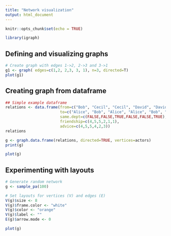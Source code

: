 ```yaml
---
title: "Network visualization"
output: html_document
---
```


```r
knitr::opts_chunk$set(echo = TRUE)
```

```r
library(igraph)
```



## Defining and visualizing graphs

```r
# Create graph with edges 1->2, 2->3 and 3->1
g1 <- graph( edges=c(1,2, 2,3, 3, 1), n=3, directed=T)
plot(g1)
```


## Creating graph from dataframe

```r
## Simple example dataframe
relations <- data.frame(from=c("Bob", "Cecil", "Cecil", "David", "David", "Esmeralda"),
                        to=c("Alice", "Bob", "Alice", "Alice", "Bob", "Alice"),
                        same.dept=c(FALSE,FALSE,TRUE,FALSE,FALSE,TRUE),
                        friendship=c(4,5,5,2,1,1),
                        advice=c(4,5,5,4,2,3))
relations
```

```r
g <- graph.data.frame(relations, directed=TRUE, vertices=actors)
print(g)
```


```r
plot(g)
```


## Experimenting with layouts

```r
# Generate random network
g <- sample_pa(100)

# Set layouts for vertices (V) and edges (E)
V(g)$size <- 8
V(g)$frame.color <- "white"
V(g)$color <- "orange"
V(g)$label <- "" 
E(g)$arrow.mode <- 0

plot(g)
```

